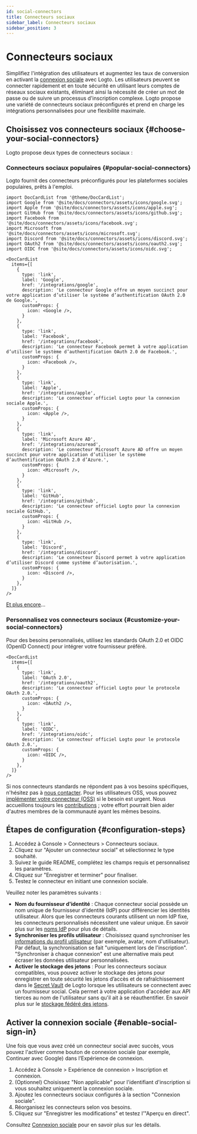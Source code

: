 ```yaml
---
id: social-connectors
title: Connecteurs sociaux
sidebar_label: Connecteurs sociaux
sidebar_position: 3
---
```


# Connecteurs sociaux

Simplifiez l'intégration des utilisateurs et augmentez les taux de conversion en activant la [connexion sociale](/end-user-flows/sign-up-and-sign-in/social-sign-in) avec Logto. Les utilisateurs peuvent se connecter rapidement et en toute sécurité en utilisant leurs comptes de réseaux sociaux existants, éliminant ainsi la nécessité de créer un mot de passe ou de suivre un processus d'inscription complexe. Logto propose une variété de connecteurs sociaux préconfigurés et prend en charge les intégrations personnalisées pour une flexibilité maximale.

## Choisissez vos connecteurs sociaux \{#choose-your-social-connectors}

Logto propose deux types de connecteurs sociaux :

### Connecteurs sociaux populaires \{#popular-social-connectors}

Logto fournit des connecteurs préconfigurés pour les plateformes sociales populaires, prêts à l'emploi.

```mdx-code-block
import DocCardList from '@theme/DocCardList';
import Google from '@site/docs/connectors/assets/icons/google.svg';
import Apple from '@site/docs/connectors/assets/icons/apple.svg';
import GitHub from '@site/docs/connectors/assets/icons/github.svg';
import Facebook from '@site/docs/connectors/assets/icons/facebook.svg';
import Microsoft from '@site/docs/connectors/assets/icons/microsoft.svg';
import Discord from '@site/docs/connectors/assets/icons/discord.svg';
import OAuth2 from '@site/docs/connectors/assets/icons/oauth2.svg';
import OIDC from '@site/docs/connectors/assets/icons/oidc.svg';

<DocCardList
  items={[
    {
      type: 'link',
      label: 'Google',
      href: '/integrations/google',
      description: 'Le connecteur Google offre un moyen succinct pour votre application d’utiliser le système d’authentification OAuth 2.0 de Google.',
      customProps: {
        icon: <Google />,
      }
    },
    {
      type: 'link',
      label: 'Facebook',
      href: '/integrations/facebook',
      description: 'Le connecteur Facebook permet à votre application d’utiliser le système d’authentification OAuth 2.0 de Facebook.',
      customProps: {
        icon: <Facebook />,
      }
    },
    {
      type: 'link',
      label: 'Apple',
      href: '/integrations/apple',
      description: 'Le connecteur officiel Logto pour la connexion sociale Apple.',
      customProps: {
        icon: <Apple />,
      }
    },
    {
      type: 'link',
      label: 'Microsoft Azure AD',
      href: '/integrations/azuread',
      description: 'Le connecteur Microsoft Azure AD offre un moyen succinct pour votre application d’utiliser le système d’authentification OAuth 2.0 d’Azure.',
      customProps: {
        icon: <Microsoft />,
      }
    },
    {
      type: 'link',
      label: 'GitHub',
      href: '/integrations/github',
      description: 'Le connecteur officiel Logto pour la connexion sociale GitHub.',
      customProps: {
        icon: <GitHub />,
      }
    },
    {
      type: 'link',
      label: 'Discord',
      href: '/integrations/discord',
      description: 'Le connecteur Discord permet à votre application d’utiliser Discord comme système d’autorisation.',
      customProps: {
        icon: <Discord />,
      }
    },
  ]}
/>
```

[Et plus encore](/integrations)...

### Personnalisez vos connecteurs sociaux \{#customize-your-social-connectors}

Pour des besoins personnalisés, utilisez les standards OAuth 2.0 et OIDC (OpenID Connect) pour intégrer votre fournisseur préféré.

```mdx-code-block
<DocCardList
  items={[
    {
      type: 'link',
      label: 'OAuth 2.0',
      href: '/integrations/oauth2',
      description: 'Le connecteur officiel Logto pour le protocole OAuth 2.0.',
      customProps: {
        icon: <OAuth2 />,
      }
    },
    {
      type: 'link',
      label: 'OIDC',
      href: '/integrations/oidc',
      description: 'Le connecteur officiel Logto pour le protocole OAuth 2.0.',
      customProps: {
        icon: <OIDC />,
      }
    },
  ]}
/>
```

Si nos connecteurs standards ne répondent pas à vos besoins spécifiques, n'hésitez pas à [nous contacter](https://feedback.logto.io/roadmap). Pour les utilisateurs OSS, vous pouvez [implémenter votre connecteur (OSS)](/logto-oss/develop-your-connector/implement-connectors#build-a-social-connector) si le besoin est urgent. Nous accueillons toujours les [contributions](/logto-oss/contribution) ; votre effort pourrait bien aider d'autres membres de la communauté ayant les mêmes besoins.

## Étapes de configuration \{#configuration-steps}

1. Accédez à <CloudLink to="/connectors/social">Console > Connecteurs > Connecteurs sociaux</CloudLink>.
2. Cliquez sur "Ajouter un connecteur social" et sélectionnez le type souhaité.
3. Suivez le guide README, complétez les champs requis et personnalisez les paramètres.
4. Cliquez sur "Enregistrer et terminer" pour finaliser.
5. Testez le connecteur en initiant une connexion sociale.

Veuillez noter les paramètres suivants :

- **Nom du fournisseur d'identité** : Chaque connecteur social possède un nom unique de fournisseur d'identité (IdP) pour différencier les identités utilisateur. Alors que les connecteurs courants utilisent un nom IdP fixe, les connecteurs personnalisés nécessitent une valeur unique. En savoir plus sur les [noms IdP](/connectors/connector-data-structure#target-identity-provider-name) pour plus de détails.
- **Synchroniser les profils utilisateur** : Choisissez quand synchroniser les [informations du profil utilisateur](/user-management/user-data#social-identities) (par exemple, avatar, nom d'utilisateur). Par défaut, la synchronisation se fait "uniquement lors de l'inscription". "Synchroniser à chaque connexion" est une alternative mais peut écraser les données utilisateur personnalisées.
- **Activer le stockage des jetons** : Pour les connecteurs sociaux compatibles, vous pouvez activer le stockage des jetons pour enregistrer en toute sécurité les jetons d’accès et de rafraîchissement dans le [Secret Vault](/secret-vault) de Logto lorsque les utilisateurs se connectent avec un fournisseur social. Cela permet à votre application d'accéder aux API tierces au nom de l'utilisateur sans qu'il ait à se réauthentifier. En savoir plus sur le [stockage fédéré des jetons](/secret-vault/federated-token-set).

## Activer la connexion sociale \{#enable-social-sign-in}

Une fois que vous avez créé un connecteur social avec succès, vous pouvez l'activer comme bouton de connexion sociale (par exemple, Continuer avec Google) dans l’Expérience de connexion.

1. Accédez à <CloudLink to="/sign-in-experience/sign-up-and-sign-in">Console > Expérience de connexion > Inscription et connexion</CloudLink>.
2. (Optionnel) Choisissez "Non applicable" pour l'identifiant d'inscription si vous souhaitez uniquement la connexion sociale.
3. Ajoutez les connecteurs sociaux configurés à la section "Connexion sociale".
4. Réorganisez les connecteurs selon vos besoins.
5. Cliquez sur "Enregistrer les modifications" et testez l’"Aperçu en direct".

Consultez [Connexion sociale](/end-user-flows/sign-up-and-sign-in/social-sign-in) pour en savoir plus sur les détails.
